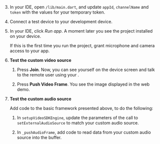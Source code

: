 <PlatformWrapper platform="flutter">

3. In your IDE, open `/lib/main.dart`, and update `appId`, `channelName` and `token` with the values for your temporary token.

1. Connect a test device to your development device.

1. In your IDE, click *Run app*. A moment later you see the project installed on your device.

    If this is the first time you run the project, grant microphone and camera access to your app.

1. **Test the custom video source**

    1. Press **Join**. Now, you can see yourself on the device screen and talk to the remote user using your <Vpl k="CLIENT"/>.

    1. Press **Push Video Frame**. You see the image displayed in the web demo.

1. **Test the custom audio source**

    Add code to the basic framework presented above, to do the following:

    1. In `setupVideoSDKEngine`, update the parameters of the call to `setExternalAudioSource` to match your custom audio source.

    1. In `_pushAudioFrame`, add code to read data from your custom audio source into the buffer.

</PlatformWrapper>
